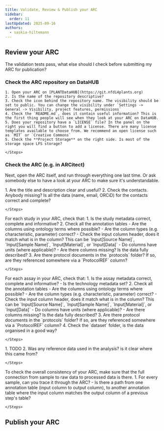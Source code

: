 ```yaml
---
title: Validate, Review & Publish your ARC
sidebar:
  order: 11
lastUpdated: 2025-09-16
authors:
  - saskia-hiltemann
---
```





<ValidateARC />


## Review your ARC

<ViolaSays>
The validation tests pass, what else should I check before submitting my ARC for publication?
</ViolaSays>



### Check the ARC repository on DataHUB

<Card icon="pen" title="DataHUB repository">
    <Steps>

    1. Open your ARC on [PLANTDataHUB](https://git.nfdi4plants.org)
    2. Is the name of the repository descriptive?
    3. Check the icon behind the repository name. The visibility should be set to public. You can change the visibility under `Settings -> General -> Visibility, project features, permissions`
    4. Check the `README.md`, does it contain useful information? This is the first thing people will see when they look at your ARC on DataHUB.
    5. Does your repository have a `LICENSE` file? In the panel on the right you will find a button to add a license. There are many license templates available to choose from. We recommend an open license such as `MIT` or `Creative Commons`
    5. Check the **Project Storage** on the right side. Is most of the storage space LFS storage?

    </Steps>
</Card>

### Check the ARC (e.g. in ARCitect)

Next, open the ARC itself, and run through everything one last time. Or ask somebody else to have a look at your ARC to make sure it's understandable.

<Card icon="pen" title="Investigation">
    <Steps>
    1. Are the title and description clear and useful?
    2. Check the contacts. Anybody missing? Is all the data (name, email, ORCiD) for the contacts correct and complete?


    </Steps>
</Card>

<Card icon="pen" title="Studies">
For each study in your ARC, check that:
    <Steps>
    1. Is the study metadata correct, complete and informative?
    2. Check all the annotation tables
       - Are the columns using ontology terms where possible?
       - Are the column types (e.g. characteristic, parameter) correct?
       - Check the input column header, does it match what is in the column? This can be `Input[Source Name]`, `Input[Sample Name]`, `Input[Material]`, or `Input[Data]`
       - Do columns have units (where applicable)?
       - Are there columns missing? Is the data fully described?
    3. Are there protocol documents in the `protocols` folder? If so, are they referenced somewhere via a `ProtocolREF` column?

    </Steps>
</Card>

<Card icon="pen" title="Assays">
For each assay in your ARC, check that:
    <Steps>
    1. Is the assay metadata correct, complete and informative?
       - Is the technology metadata set?
    2. Check all the annotation tables
       - Are the columns using ontology terms where possible?
       - Are the column types (e.g. characteristic, parameter) correct?
       - Check the input column header, does it match what is in the column? This can be `Input[Source Name]`, `Input[Sample Name]`, `Input[Material]`, or `Input[Data]`
       - Do columns have units (where applicable)?
       - Are there columns missing? Is the data fully described?
    3. Are there protocol documents in the `protocols` folder? If so, are they referenced somewhere via a `ProtocolREF` column?
    4. Check the `dataset` folder, is the data organised in a good way?

    </Steps>
</Card>

<Card icon="pen" title="Runs and Workflows">
    <Steps>
    1. TODO
    2. Was any reference data used in the analysis? is it clear where this came from?

    </Steps>
</Card>

<Card icon="pen" title="All together">
To check the overall consistency of your ARC, make sure that the full connection from sample to raw data to processed data is there.
    <Steps>
    1. For every sample, can you trace it through the ARC?
       - Is there a path from one annotation table (input column to output column), to another annotation table where the input column matches the output column of a previous step's table?

    </Steps>
</Card>



## Publish your ARC

<PublishARC />

